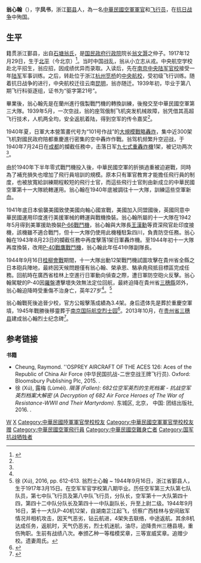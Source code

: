 {{Infobox military person
|name        = 翁心翰
|image       = 
|image_size  = 
|caption     = 
|birth_date  = 1917年
|birth_place = {{CHN-1912}}[[京兆地方|京兆地方]]
|death_date  = {{death date and age|1944|9|16|1917}}{{KIA}}
|death_place = {{CHN-1928}}[[廣西省_(中華民國)|廣西]][[桂林|桂林]][[兴安县|兴安]]
|nationality = {{ROC}}
|spouse = 周氏
|occupation  = [[國民革命軍|國民革命軍]][[軍官|軍官]]和[[飞行员|飞行员]]
|relatives = 父：[[翁文灝|翁文灝]]（曾任中華民國行政院院長）
|allegiance = {{ROC}}
|branch = {{ROCAF}}
|rank = [[少校|少校]]（追晉）
|awards = 乙种一等楷模奖章、三等宣威奖章
}}

'''翁心翰'''（{{bd|1917年||1944年|9月16日|catIdx=W}}），字'''凤书'''，浙江[[鄞县|鄞县]]人，為一名[[中華民國空軍|中華民國空軍]][[軍官|軍官]]和[[飞行员|飞行员]]，在[[抗日战争|抗日战争]]中殉国。

==生平==

籍贯浙江鄞县，出自[[石塘翁氏|石塘翁氏]]，是[[国民政府|国民政府]][[行政院|行政院]]院长[[翁文灏|翁文灏]]之仲子。1917年12月29日，生于[[北平|北平]]（今北京）<ref name="weng">{{cite web |url=http://202.107.212.146:838/nbwshj/index.php?option=com_content&view=article&id=460:2011-09-13-08-32-17&catid=49:2011-09-07-00-50-06&Itemid=68 |title=“前敌扬威身以殉” ——怀念我的二哥翁心翰 |publisher=宁波文史资料汇编 |author=翁心钧 |date=宁波文史资料第十六辑·甬江风云 |accessdate=2014-09-22 |language=zh-CN |archive-date=2014-10-06 |archive-url=https://web.archive.org/web/20141006114708/http://202.107.212.146:838/nbwshj/index.php?option=com_content&view=article&id=460:2011-09-13-08-32-17&catid=49:2011-09-07-00-50-06&Itemid=68 |dead-url=no }}</ref>。当时中国战乱，翁从小立志从戎。中央航空学校赴北平招生，翁应招，因成绩优异而录取。入读后，先在[[南京|南京]][[中華民國陸軍軍官學校|中央陆军官校]]接受一年[[陆军|陆军]]军事训练。之后，转赴位于浙江[[杭州|杭州]][[笕桥中央航校旧址|笕桥]]的[[中華民國空軍軍官學校|中央航校]]，受初级飞行训练。随着抗日战争的进行，中央航校迁往云南[[昆明|昆明]]，翁亦随迁。1939年初，毕业于第八期飞行科驱逐组，证书为“驱字第21号”。

畢業後，翁心翰先是在蘭州進行俄製戰鬥機的轉換訓練，後撥交至中華民國空軍第三大隊。1939年5月，一次空战，翁的座驾俄制飞机突发机械故障，翁凭借其高超飞行技术，人机两全均，安全返航着陆，得到空军的传令嘉奖<ref name="weng"/>。

1940年夏，日軍大本營策畫代号为“101号作战”的[[重慶大轟炸|大規模戰略轟炸]]，集中近300架飞机對國民政府陪都重慶進行密集的空中轟炸作戰。翁驾机频繁升空迎战，于1940年7月24日在[[成都|成都]]的攔截任務中，击落日军[[九七式重轟炸機|九七式重轟炸機]]1架，被记功两次<ref name="weng"/>。

由於1940年下半年零式戰鬥機投入後，中華民國空軍的折損過重被迫避戰，同時為了補充損失也增加了飛行員培訓的規模。原本只有軍官教育才能擔任飛行員的制度，也被放寬給訓練期程較短的飛行士官，而這些飛行士官則由新成立的中華民國空軍第十一大隊統轄運用。翁心翰在1940年底被調往十一大隊，訓練這些空軍新血。

1941年底日本偷襲美國致使美國向軸心國宣戰，美國加入同盟國後，英國同意中華民國運用印度進行美援軍械的轉運與戰機換裝。翁心翰所屬的十一大隊在1942年5月得到美軍援助換裝[[P-66戰鬥機|P-66戰鬥機]]，翁心翰與大隊長[[王漢勳|王漢勳]]等資深飛官赴印度接機，該機雖不適合戰鬥，但十一大隊仍使用此機種駐紮四川，負責防空任務。翁心翰在1943年8月23日的攔截任務中再度擊落1架日軍轟炸機。至1944年初十一大隊再度換裝，改用[[P-40戰鷹戰鬥機|P-40戰鷹戰鬥機]]，翁心翰此年任41中隊副隊長。

1944年9月16日[[桂柳會戰|桂柳會戰]]期間，十一大隊出動12架戰鬥機試圖攻擊在貴州省全縣之日本砲兵陣地，最終因天候問題僅有翁心翰、榮承恩、駱承堯飛抵目標區完成任務。回航時在廣西省桂林上空進行日軍動向偵查之際，遭日軍防空砲火反擊。翁心翰駕駛的P-40因[[羅盤|羅盤]]遭擊壞失效無法定位回航，最終迫降在貴州省[[三穗縣|三穗縣]]郊外，翁心翰迫降時受重傷不治身亡，英年27岁<ref name="weng"/>。<ref>徐 (Xú), 2016, pp. 612-613. 翁烈士心翰 ~ 1944年9月16日，浙江省鄞县人，生于1917年3月15日。在空军军官学校第八期毕业。历任空军第三大队第七队队员，第七中队飞行员及第八中队飞行员，分队长，空军第十一大队第四十四，第四十二中队分队长及第四十一中队副队长，升至上尉二级。1944年9月16日，第十一大队P-40机12架，自湖南芷江起飞，侦察广西桂林与安间敌军情况并相机攻击，因天气恶劣，钻云航进，4架失去联络，中途返航。其余8机达成任务，返航时，天气仍恶劣，烈士机迷航，油尽，迫降贵州三穗县境，重伤殉职。生前有战绩八次。奉颁乙种一等楷模奖章，三等宣威奖章。追赠少校。遗妻周氏。</ref>

翁心翰戰死後追晉少校，官方公報擊落成績為3.4架。身后遗体先是葬於重慶空軍墳，1945年戰勝後移靈葬于[[南京国际航空烈士园|南京国际航空烈士园]]<ref>{{cite web |url=http://news.163.com/10/0919/03/6GTQ8E4000014AED.html |title=南京国际航空烈士园刻着浙江籍烈士45位(组图) |publisher=网易新闻 |author=来源: 都市快报(杭州) |date=2010-09-19 |accessdate=2014-09-22 |language=zh-CN |archive-url=https://web.archive.org/web/20141006132109/http://news.163.com/10/0919/03/6GTQ8E4000014AED.html |archive-date=2014-10-06 |dead-url=yes }}</ref>。2013年10月，在[[贵州省|贵州省]][[三穗县|三穗县]]建成翁心翰烈士纪念碑<ref>{{cite web |url=http://news.cnnb.com.cn/system/2013/10/09/007866484.shtml |title=贵州省三穗县为宁波籍抗日英雄翁心翰立碑 |publisher=宁波新闻 |author=中国宁波网 |date=2013年10月9日 |accessdate=2014-09-22 |language=zh-CN |archive-date=2014-10-06 |archive-url=https://web.archive.org/web/20141006113008/http://news.cnnb.com.cn/system/2013/10/09/007866484.shtml |dead-url=no }}</ref>。

==参考链接==
{{reflist|2}}
'''书籍'''
{{Refbegin}}
* Cheung, Raymond. ''OSPREY AIRCRAFT OF THE ACES 126: Aces of the Republic of China Air Force (中华民国抗战-二世空战王牌飞行员). Oxford: Bloomsbury Publishing Plc, 2015. {{ISBN|978 14728 05614}}.
* 徐 (Xú), 露梅 (Lùméi). ''隕落 (Fallen): 682位空军英烈的生死档案 - 抗战空军英烈档案大解密 (A Decryption of 682 Air Force Heroes of The War of Resistance-WWII and Their Martyrdom)''. 东城区, 北京， 中国: 团结出版社, 2016. {{ISBN|978-7-5126-4433-5}}.

{{DEFAULTSORT:Weng翁}}
[[Category:海曙区人|W]]
[[Category:石塘翁氏|X]]
[[Category:中華民國陸軍軍官學校校友|Category:中華民國陸軍軍官學校校友]]
[[Category:中華民國空軍軍官學校校友|Category:中華民國空軍軍官學校校友]]
[[Category:中华民国空军少校|赠]]
[[Category:中華民國空軍飛行員|Category:中華民國空軍飛行員]]
[[Category:中華民國空難身亡者|Category:中華民國空難身亡者]]
[[Category:国军抗战牺牲者|Category:国军抗战牺牲者]]